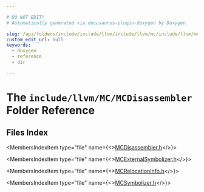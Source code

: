 ```yaml
---

# DO NOT EDIT!
# Automatically generated via docusaurus-plugin-doxygen by Doxygen.

slug: /api/folders/include/include/llvm/include/llvm/mc/include/llvm/mc/mcdisassembler
custom_edit_url: null
keywords:
  - doxygen
  - reference
  - dir

---
```





# The `include/llvm/MC/MCDisassembler` Folder Reference

<DoxygenPage pluginConfig={pluginConfig}>



## Files Index

<MembersIndex>

<MembersIndexItem
  type="file"
  name={<><a href="/docs/api/files/include/include/llvm/include/llvm/mc/include/llvm/mc/mcdisassembler/mcdisassembler-h">MCDisassembler.h</a></>}>
</MembersIndexItem>

<MembersIndexItem
  type="file"
  name={<><a href="/docs/api/files/include/include/llvm/include/llvm/mc/include/llvm/mc/mcdisassembler/mcexternalsymbolizer-h">MCExternalSymbolizer.h</a></>}>
</MembersIndexItem>

<MembersIndexItem
  type="file"
  name={<><a href="/docs/api/files/include/include/llvm/include/llvm/mc/include/llvm/mc/mcdisassembler/mcrelocationinfo-h">MCRelocationInfo.h</a></>}>
</MembersIndexItem>

<MembersIndexItem
  type="file"
  name={<><a href="/docs/api/files/include/include/llvm/include/llvm/mc/include/llvm/mc/mcdisassembler/mcsymbolizer-h">MCSymbolizer.h</a></>}>
</MembersIndexItem>

</MembersIndex>


</DoxygenPage>
